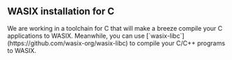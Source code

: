 ## WASIX installation for C


<Callout type="error" emoji="🚧">
  We are working in a toolchain for C that will make a breeze compile your C
  applications to WASIX. Meanwhile, you can use
  [`wasix-libc`](https://github.com/wasix-org/wasix-libc) to compile your C/C++
  programs to WASIX.
</Callout>
